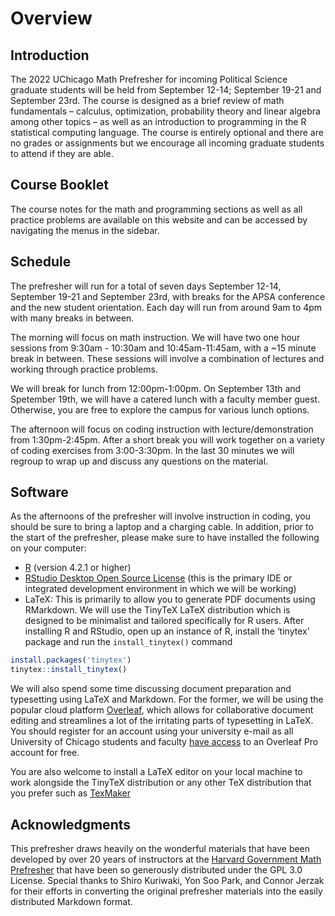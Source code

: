 
# Overview

## Introduction

The 2022 UChicago Math Prefresher for incoming Political Science graduate students will be held from September 12-14; September 19-21 and September 23rd. The course is designed as a brief review of math fundamentals -- calculus, optimization, probability theory and linear algebra among other topics -- as well as an introduction to programming in the R statistical computing language. The course is entirely optional and there are no grades or assignments but we encourage all incoming graduate students to attend if they are able.

## Course Booklet

The course notes for the math and programming sections as well as all practice problems are available on this website and can be accessed by navigating the menus in the sidebar.

## Schedule

The prefresher will run for a total of seven days September 12-14, September 19-21 and September 23rd, with breaks for the APSA conference and the new student orientation. Each day will run from around 9am to 4pm with many breaks in between.

The morning will focus on math instruction. We will have two one hour sessions from 9:30am - 10:30am and 10:45am-11:45am, with a ~15 minute break in between. These sessions will involve a combination of lectures and working through practice problems. 

We will break for lunch from 12:00pm-1:00pm. On September 13th and Spetember 19th, we will have a catered lunch with a faculty member guest. Otherwise, you are free to explore the campus for various lunch options.

The afternoon will focus on coding instruction with lecture/demonstration from 1:30pm-2:45pm.  After a short break you will work together on a variety of coding exercises from 3:00-3:30pm. In the last 30 minutes we will regroup to wrap up and discuss any questions on the material.

## Software

As the afternoons of the prefresher will involve instruction in coding, you should be sure to bring a laptop and a charging cable. In addition, prior to the start of the prefresher, please make sure to have installed the following on your computer:

- [R](https://www.r-project.org/) (version 4.2.1 or higher)
- [RStudio Desktop Open Source License](https://www.rstudio.com/products/rstudio/) (this is the primary IDE or integrated development environment in which we will be working)
- LaTeX: This is primarily to allow you to generate PDF documents using RMarkdown. We will use the TinyTeX LaTeX distribution which is designed to be minimalist and tailored specifically for R users. After installing R and RStudio, open up an instance of R, install the 'tinytex' package and run the `install_tinytex()` command 

```r
install.packages('tinytex')
tinytex::install_tinytex()
```

We will also spend some time discussing document preparation and typesetting using LaTeX and Markdown. For the former, we will be using the popular cloud platform [Overleaf](https://www.overleaf.com/), which allows for collaborative document editing and streamlines a lot of the irritating parts of typesetting in LaTeX. You should register for an account using your university e-mail as all University of Chicago students and faculty [have access](https://guides.lib.uchicago.edu/latex) to an Overleaf Pro account for free.

You are also welcome to install a LaTeX editor on your local machine to work alongside the TinyTeX distribution or any other TeX distribution that you prefer such as [TexMaker](https://www.xm1math.net/texmaker/)

## Acknowledgments

This prefresher draws heavily on the wonderful materials that have been developed by over 20 years of instructors at the [Harvard Government Math Prefresher](https://github.com/IQSS/prefresher) that have been so generously distributed under the GPL 3.0 License. Special thanks to Shiro Kuriwaki, Yon Soo Park, and Connor Jerzak for their efforts in converting the original prefresher materials into the easily distributed Markdown format.
